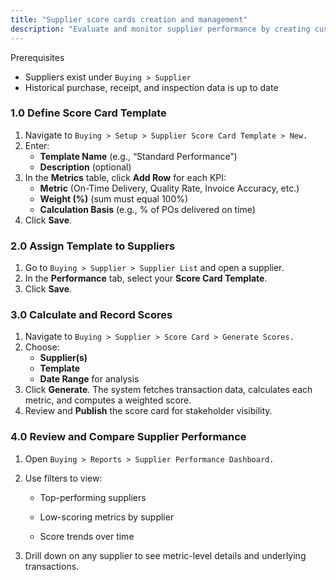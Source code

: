```yaml
---
title: "Supplier score cards creation and management"
description: "Evaluate and monitor supplier performance by creating customizable score cards—tracking key metrics such as on-time delivery, quality, and cost compliance—directly in the CGIC App."
---
```


<Info>
  Prerequisites

  - Suppliers exist under `Buying > Supplier`
  - Historical purchase, receipt, and inspection data is up to date
</Info>

### 1.0 Define Score Card Template

1. Navigate to `Buying > Setup > Supplier Score Card Template > New.`
2. Enter:
   - **Template Name** (e.g., “Standard Performance”)
   - **Description** (optional)
3. In the **Metrics** table, click **Add Row** for each KPI:
   - **Metric** (On-Time Delivery, Quality Rate, Invoice Accuracy, etc.)
   - **Weight (%)** (sum must equal 100%)
   - **Calculation Basis** (e.g., % of POs delivered on time)
4. Click **Save**.

### 2.0 Assign Template to Suppliers

1. Go to `Buying > Supplier > Supplier List` and open a supplier.
2. In the **Performance** tab, select your **Score Card Template**.
3. Click **Save**.

### 3.0 Calculate and Record Scores

1. Navigate to `Buying > Supplier > Score Card > Generate Scores.`
2. Choose:
   - **Supplier(s)**
   - **Template**
   - **Date Range** for analysis
3. Click **Generate**. The system fetches transaction data, calculates each metric, and computes a weighted score.
4. Review and **Publish** the score card for stakeholder visibility.

### 4.0 Review and Compare Supplier Performance  

1. Open `Buying > Reports > Supplier Performance Dashboard.`  

2. Use filters to view:  

   - Top-performing suppliers  

   - Low-scoring metrics by supplier  

   - Score trends over time  

3. Drill down on any supplier to see metric-level details and underlying transactions.